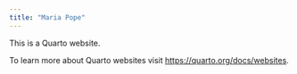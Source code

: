 ```yaml
---
title: "Maria Pope"
---
```


This is a Quarto website.

To learn more about Quarto websites visit <https://quarto.org/docs/websites>.
